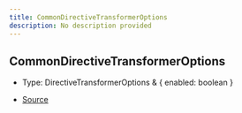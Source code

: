 ```yaml
---
title: CommonDirectiveTransformerOptions
description: No description provided
---
```


## CommonDirectiveTransformerOptions

- Type: DirectiveTransformerOptions & \{
  enabled: boolean
}

- [Source](https://github.com/underctrl-io/commandkit/blob/98b939d6fdf8beaae597b4dc0351a139da52ee8d/packages/commandkit/src/plugins/plugin-runtime/builtin/CommonDirectiveTransformer.ts#L10)
